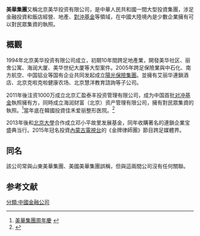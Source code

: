 {{Infobox_Company
| company_name =  北京美华投资有限公司
| company_name_en = MEI HUA Group Co., Ltd.
| company_logo = 
| company_type = 私人公司
| traded_as = 
| foundation = 1994年
| location = {{CHN}}北京市海淀区<br>海淀南路36号美华海润大厦南塔三层
| founder = 
| chairman = 
| key_people = 執行長 张维功
| company_slogan = 华美人生，美华铸就
| industry = 多元化
| products = 
| revenue =
| operating_income = 
| net_income = 
| profit = 
| assets =
| equity = 
| num_employees = 2000(直屬)
| major_shareholder =
| homepage = [http://www.meihuagroup.com/ 美華集團]
| width  = 345px
}}

'''美華集團'''又稱北京美华投资有限公司，是中華人民共和國一間大型投資集團，涉足金融投資和飯店經營、地產、[[對沖基金|對沖基金]]等領域，在中國大陸境內是少數企業擁有可以對民眾集資的執照。

==概觀==
1994年北京美华投资有限公司成立，初期10年間跨足地產業，開發美华社区、丽舍公寓、海润大厦、美华世纪大厦等大型案件。2005年跨足保險業與中石化、南方航空、中国铝业等国有企业共同发起成立[[陽光保險集團|陽光保險集團]]。並擁有艾丽华連鎖酒店、北京克啦克啦健康农场、北京慧洋教育諮詢等子公司。

2011年後注资1000万成立北京汇盈泰丰投资管理有限公司，成为中国首批[[对冲基金|对冲基金]]執照擁有方，同時成立海润财富（北京）资产管理有限公司，擁有對民眾集資的執照。<ref>[http://www.hairuncf.com/hrdtOne.php?hrdtOneId=121 美華集團周年慶] {{webarchive|url=https://web.archive.org/web/20160304074137/http://www.hairuncf.com/hrdtOne.php?hrdtOneId=121 |date=2016-03-04 }}</ref>當年底在韓國投資佳禾爱丽整形医院。<ref>{{Cite web |url=http://www.sinosig.com/ |title=陽光保險集團 |accessdate=2015-09-23 |archive-date=2015-09-23 |archive-url=https://web.archive.org/web/20150923192736/http://www.sinosig.com/ |dead-url=no }}</ref>

2013年後和[[北京大學|北京大學]]合作成立邓小平故里发展基金，同年收購著名的連鎖企業宝盛典当行。2015年冠名投資[[內蒙古電視台|內蒙古電視台]]的《金牌律師團》節目跨足媒體界。

==同名==
該公司常與山東美華集團、美國美華集團誤稱，但與這兩間公司沒有任何關聯。

==参考文献==
{{reflist}}


[[分類:中國金融公司|分類:中國金融公司]]